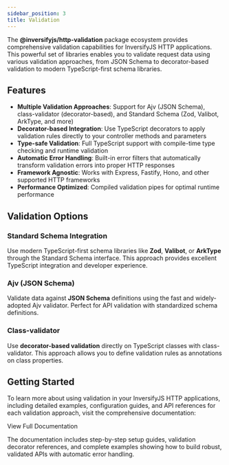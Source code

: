 ```yaml
---
sidebar_position: 3
title: Validation
---
```



The **@inversifyjs/http-validation** package ecosystem provides comprehensive validation capabilities for InversifyJS HTTP applications. This powerful set of libraries enables you to validate request data using various validation approaches, from JSON Schema to decorator-based validation to modern TypeScript-first schema libraries.

## Features

- **Multiple Validation Approaches**: Support for Ajv (JSON Schema), class-validator (decorator-based), and Standard Schema (Zod, Valibot, ArkType, and more)
- **Decorator-based Integration**: Use TypeScript decorators to apply validation rules directly to your controller methods and parameters
- **Type-safe Validation**: Full TypeScript support with compile-time type checking and runtime validation
- **Automatic Error Handling**: Built-in error filters that automatically transform validation errors into proper HTTP responses
- **Framework Agnostic**: Works with Express, Fastify, Hono, and other supported HTTP frameworks
- **Performance Optimized**: Compiled validation pipes for optimal runtime performance

## Validation Options

### Standard Schema Integration
Use modern TypeScript-first schema libraries like **Zod**, **Valibot**, or **ArkType** through the Standard Schema interface. This approach provides excellent TypeScript integration and developer experience.

### Ajv (JSON Schema)
Validate data against **JSON Schema** definitions using the fast and widely-adopted Ajv validator. Perfect for API validation with standardized schema definitions.

### Class-validator
Use **decorator-based validation** directly on TypeScript classes with class-validator. This approach allows you to define validation rules as annotations on class properties.

## Getting Started

To learn more about using validation in your InversifyJS HTTP applications, including detailed examples, configuration guides, and API references for each validation approach, visit the comprehensive documentation:

<DocumentationButton href="https://inversify.io/validation/">
  <span>View Full Documentation</span>
</DocumentationButton>

The documentation includes step-by-step setup guides, validation decorator references, and complete examples showing how to build robust, validated APIs with automatic error handling.
